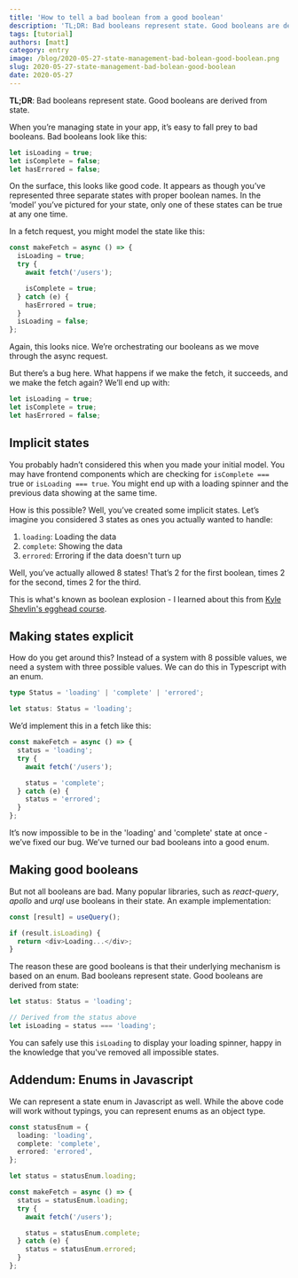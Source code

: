 ```yaml
---
title: 'How to tell a bad boolean from a good boolean'
description: 'TL;DR: Bad booleans represent state. Good booleans are derived from state'
tags: [tutorial]
authors: [matt]
category: entry
image: /blog/2020-05-27-state-management-bad-bolean-good-boolean.png
slug: 2020-05-27-state-management-bad-bolean-good-boolean
date: 2020-05-27
---
```


**TL;DR**: Bad booleans represent state. Good booleans are derived from state.

<!--truncate-->

When you’re managing state in your app, it’s easy to fall prey to bad booleans. Bad booleans look like this:

```js
let isLoading = true;
let isComplete = false;
let hasErrored = false;
```

On the surface, this looks like good code. It appears as though you’ve represented three separate states with proper boolean names. In the ‘model’ you’ve pictured for your state, only one of these states can be true at any one time.

In a fetch request, you might model the state like this:

```js
const makeFetch = async () => {
  isLoading = true;
  try {
    await fetch('/users');

    isComplete = true;
  } catch (e) {
    hasErrored = true;
  }
  isLoading = false;
};
```

Again, this looks nice. We’re orchestrating our booleans as we move through the async request.

But there’s a bug here. What happens if we make the fetch, it succeeds, and we make the fetch again? We’ll end up with:

```js
let isLoading = true;
let isComplete = true;
let hasErrored = false;
```

## Implicit states

You probably hadn’t considered this when you made your initial model. You may have frontend components which are checking for `isComplete === ` true or `isLoading === true`. You might end up with a loading spinner and the previous data showing at the same time.

How is this possible? Well, you’ve created some implicit states. Let’s imagine you considered 3 states as ones you actually wanted to handle:

1. `loading`: Loading the data
2. `complete`: Showing the data
3. `errored`: Erroring if the data doesn't turn up

Well, you’ve actually allowed 8 states! That’s 2 for the first boolean, times 2 for the second, times 2 for the third.

This is what's known as boolean explosion - I learned about this from [Kyle Shevlin's egghead course](https://egghead.io/lessons/javascript-eliminate-boolean-explosion-by-enumerating-states).

## Making states explicit

How do you get around this? Instead of a system with 8 possible values, we need a system with three possible values. We can do this in Typescript with an enum.

```ts
type Status = 'loading' | 'complete' | 'errored';

let status: Status = 'loading';
```

We’d implement this in a fetch like this:

```ts
const makeFetch = async () => {
  status = 'loading';
  try {
    await fetch('/users');

    status = 'complete';
  } catch (e) {
    status = 'errored';
  }
};
```

It’s now impossible to be in the 'loading' and 'complete' state at once - we’ve fixed our bug. We’ve turned our bad booleans into a good enum.

## Making good booleans

But not all booleans are bad. Many popular libraries, such as _react-query_, _apollo_ and _urql_ use booleans in their state. An example implementation:

```js
const [result] = useQuery();

if (result.isLoading) {
  return <div>Loading...</div>;
}
```

The reason these are good booleans is that their underlying mechanism is based on an enum. Bad booleans represent state. Good booleans are derived from state:

```js
let status: Status = 'loading';

// Derived from the status above
let isLoading = status === 'loading';
```

You can safely use this `isLoading` to display your loading spinner, happy in the knowledge that you've removed all impossible states.

## Addendum: Enums in Javascript

We can represent a state enum in Javascript as well. While the above code will work without typings, you can represent enums as an object type.

```ts
const statusEnum = {
  loading: 'loading',
  complete: 'complete',
  errored: 'errored',
};

let status = statusEnum.loading;

const makeFetch = async () => {
  status = statusEnum.loading;
  try {
    await fetch('/users');

    status = statusEnum.complete;
  } catch (e) {
    status = statusEnum.errored;
  }
};
```
